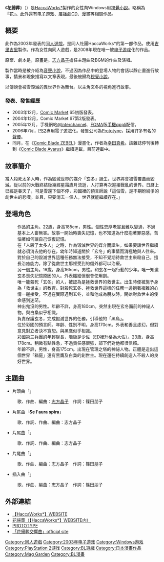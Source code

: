 {{Infobox VG
| title = 花歸葬
| image = File:Hanakisou.jpg
| caption = 
| developer = Win：Haccaworks* / VAGRANCY<br />PS2：Haccaworks* / VAGRANCY / Prototype
| publisher = Win：Haccaworks*<br />PS2：Prototype
| released = Win：2003年12月28日<br />PS2：2006年7月6日
| genre = [[視覺小說|視覺小說]]
| modes = 1人
| platforms = Windows、[[PlayStation_2|PS2]]
}}

《'''花歸葬'''》（{{lang-ja|花帰葬}}）是[[HaccaWorks*|HaccaWorks*]]製作的女性向Windows用[[視覺小說|視覺小說]]。略稱為『花』。此外還有[[电子游戏|电子游戏]]、[[廣播劇CD|廣播劇CD]]、[[漫畫|漫畫]]等相關作品。

==概要==
此作為2003年發表的[[同人遊戲|同人遊戲]]，是同人社團HaccaWorks*的第一部作品，使用[[吉里吉里|吉里吉里]]製作。作為女性向同人遊戲，是2008年現在唯一被[[电子游戏|电子游戏]]化的作品。

原案、劇本是{{lang|ja|ユウミリク}}，原畫是{{lang|ja|夢各神ミサキ}}。[[志方晶子|志方晶子]]擔任主題曲及BGM的作曲及演唱。

製作當時是被介紹為[[音聲小說|音聲小說]]，不過因為作品中的登場人物的會話以靜止畫進行故事，情景和現象描寫以文章表現，最後被歸為[[視覺小說|視覺小說]]。

以傳說會被雪毀滅的異世界作為舞台。以主角玄冬的視角進行故事。

===發表、發售經歷===
*2003年12月，[[Comic_Market|Comic Market]] 65初版發表。
*2004年12月，Comic Market 67第2版發表。
*2005年12月，手機網站[[Interchannel-Holon|@Interchannel]]、[[FOMA|FOMA]]版[[手機αppli|手機αppli]]配信。
*2006年7月，[[PlayStation_2|PS2]]專用電子遊戲化。發售公司為[[Prototype|Prototype]]，採用許多有名的[[聲優|聲優]]。
*同月，在《[[Comic_Blade_ZEBEL|Comic Blade ZEBEL]]》漫畫化，作者為[[幸田真希|幸田真希]]。該雜誌停刊後轉到《[[Comic_Blade_Avarus|Comic Blade Avarus]]》繼續連載，目前連載中。

==故事簡介==

當人殺死太多人時，作為毀滅世界的媒介「玄冬」誕生，世界將會被雪覆蓋而毀滅。從以前的大戰終結後幾經星霜歲月流逝，人打算再次迎接戰亂的世界。日曆上已經是春天了，可是雪還下個不停，彩國裡的預言師說「這個雪，是不期盼紛爭的創世主的悲嘆。並且，只要消去一個人，世界就能繼續存在。」

==登場角色==
;{{nihongo|玄冬|玄冬（くろと）||聲：[[三木真一郎|三木真一郎]]}}
:作品的主角。22歲，身高185cm，男性。個性忠厚老實且難以變通，不過基本上人畜無害。故事一開始時喪失記憶，也不知道為什麼抱著罪惡感，苦惱著如何讓自己恢復記憶。
:在「人殺了太多人」之時，作為毀滅世界的媒介而誕生，如果要讓世界繼續就必須消去他的存在。幼年時知道關於「玄冬」的事情而消極地與人往來。對於自己的毀滅世界這種任務無法接受，不知不覺期待救世主來殺自己。擅長治癒能力，除了從救世主那裡受到的傷外都可以治療。
;{{nihongo|花白|花白（はなしろ）||聲：[[齋賀光希|齋賀光希]]}}
:另一個主角。16歲，身高165cm，男性。和玄冬一起行動的少年。唯一知道玄冬喪失記憶原因的人。外表纖細但很會使用劍。
:唯一能殺死「玄冬」的人，被認為是拯救世界的救世主。出生時便被施予身為「救世主」的教育。對殺死玄冬、拯救世界這樣的任務一邊抱著複雜的心情一邊接受，不過在實際遇到玄冬，並和他成為朋友時，開始對救世主的使命感到迷茫。
;{{nihongo|黑鷹|黒鷹（くろたか）||聲：[[井上和彥|井上和彥]]}}
:神出鬼沒的男性。年齡不詳，身高180cm。突然出現在玄冬面前的神祕人物。與白梟似乎相識。
:負責保護玄冬，完成毀滅世界的任務，引導他的「黑鳥」。
;{{nihongo|白梟|白梟（しろふくろう）||聲：[[篠原惠美|篠原惠美]]}}
:位於彩國的預言師。年齡、性別不明，身高170cm。外表和善且虛幻，但對意見對立者決不寬恕。與黑鷹似乎相識。
;{{nihongo|銀朱|銀朱（ぎんしゅ）||聲：[[伊藤健太郎_(聲優)|伊藤健太郎]]}}
:彩國第三兵團的年輕隊長，階級是少佐（ED裡升格為大佐）。23歲，身高178cm。稍微有點性急，不過責任感很強，部下們對他都很信賴。
;{{nihongo|研究者|研究者（けんきゅうしゃ）||聲：[[大川透|大川透]]}}
:年齡不詳，男性，身高175cm。出現在管理之塔的神祕人物。正體是造出這個世界「箱庭」還有黑鷹及白梟的創世主。現在還在持續創造人不殺人的良好世界。

==主題曲==
*片頭曲「'''{{lang|ja|花帰葬}}'''」
:歌、作曲、編曲：[[志方晶子|志方晶子]]　作詞：篠田朋子
*片尾曲「'''Se l'aura spira'''」
:歌、作詞、作曲、編曲：志方晶子
*片尾曲「'''{{lang|ja|黎明 〜Aurora〜}}'''」
:歌、作詞、作曲、編曲：志方晶子
*片尾曲「'''{{lang|ja|春告げ 〜Raggi di primavera〜}}'''」
:歌、作曲、編曲：志方晶子　作詞：篠田朋子
*插入曲「'''{{lang|ja|Sorriso(ソリーゾ)}}'''」
:歌、作曲、編曲：志方晶子　作詞：篠田朋子

==外部連結==
*[http://haccaworks.net/ 【HaccaWorks*】WEBSITE]
*[http://haccaworks.net/new/index2.htm 花帰葬（【HaccaWorks*】WEBSITE内）]
*[https://www.prot.co.jp/ps2/hanakisou/ PROTOTYPE]
*[http://www.hobirecords.com/hanakisou/ 「花帰葬交響曲」official site]

{{DEFAULTSORT:Hanakisou}}
[[Category:同人遊戲|Category:同人遊戲]]
[[Category:2003年电子游戏|Category:2003年电子游戏]]
[[Category:Windows游戏|Category:Windows游戏]]
[[Category:PlayStation_2游戏|Category:PlayStation 2游戏]]
[[Category:BL遊戲|Category:BL遊戲]]
[[Category:日本漫畫作品|Category:日本漫畫作品]]
[[Category:Mag_Garden|Category:Mag Garden]]
[[Category:BL漫畫|Category:BL漫畫]]